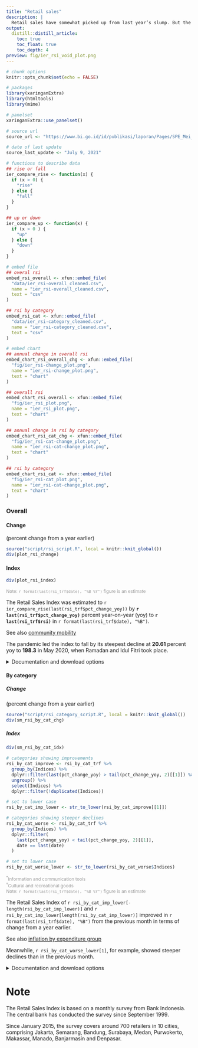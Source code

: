 ```yaml
---
title: "Retail sales"
description: |
  Retail sales have somewhat picked up from last year’s slump. But the pandemic emergency curbs are expected to delay the recovery.
output: 
  distill::distill_article:
    toc: true
    toc_float: true
    toc_depth: 4
preview: fig/ier_rsi_void_plot.png
---
```


```r
# chunk options
knitr::opts_chunk$set(echo = FALSE)

# packages
library(xaringanExtra)
library(htmltools)
library(mime)

# panelset
xaringanExtra::use_panelset()

# source url
source_url <- "https://www.bi.go.id/id/publikasi/laporan/Pages/SPE_Mei_2021.aspx"

# date of last update
source_last_update <- "July 9, 2021"

# functions to describe data
## rise or fall
ier_compare_rise <- function(x) {
  if (x > 0) {
    "rise"
  } else {
    "fall"
  }
}

## up or down
ier_compare_up <- function(x) {
  if (x > 0 ) {
    "up"
  } else {
    "down"
  }
}

# embed file
## overal rsi
embed_rsi_overall <- xfun::embed_file(
  "data/ier_rsi-overall_cleaned.csv",
  name = "ier_rsi-overall_cleaned.csv",
  text = "csv"
)

## rsi by category
embed_rsi_cat <- xfun::embed_file(
  "data/ier_rsi-category_cleaned.csv",
  name = "ier_rsi-category_cleaned.csv",
  text = "csv"
)

# embed chart
## annual change in overall rsi
embed_chart_rsi_overall_chg <- xfun::embed_file(
  "fig/ier_rsi-change_plot.png",
  name = "ier_rsi-change_plot.png",
  text = "chart"
)

## overall rsi
embed_chart_rsi_overall <- xfun::embed_file(
  "fig/ier_rsi_plot.png",
  name = "ier_rsi_plot.png",
  text = "chart"
)

## annual change in rsi by category
embed_chart_rsi_cat_chg <- xfun::embed_file(
  "fig/ier_rsi-cat-change_plot.png",
  name = "ier_rsi-cat-change_plot.png",
  text = "chart"
)

## rsi by category
embed_chart_rsi_cat <- xfun::embed_file(
  "fig/ier_rsi-cat_plot.png",
  name = "ier_rsi-cat-change_plot.png",
  text = "chart"
)
```


### Overall

::::: {.panelset}

::: {.panel}

#### Change {.panel-name}

(percent change from a year earlier)

```r
source("script/rsi_script.R", local = knitr::knit_global())
div(plot_rsi_change)
```

:::

::: {.panel}

#### Index {.panel-name}

```r
div(plot_rsi_index)
```

:::

:::::

<p style="color: #999; font-size: 12px;">Note: `r format(last(rsi_trf$date), "%B %Y")` figure is an estimate</p>  

The Retail Sales Index was estimated to `r ier_compare_rise(last(rsi_trf$pct_change_yoy))` by **`r last(rsi_trf$pct_change_yoy)`** percent year-on-year (yoy) to **`r last(rsi_trf$rsi)`** in `r format(last(rsi_trf$date), "%B")`. 

<aside>

See also [community mobility](mobility.html)

</aside>

The pandemic led the index to fall by its steepest decline at **20.61** percent yoy to **198.3** in May 2020, when Ramadan and Idul Fitri took place.

<details>
<summary>Documentation and download options</summary>
**Description**: the Retail Sales Index indicates the retail sales performance in a given month. The base year for the index is January 2010. See [appendix](#note) for further details.  
**Chart**: Dzulfiqar Fathur Rahman  
**Source**: [Bank Indonesia (BI)](`r source_url`){target="_blank"}  
**Data and update frequency**: monthly  
**Last updated**: `r source_last_update`  
**Download**: `r embed_rsi_overall`; index (`r embed_chart_rsi_overall`); change (`r embed_chart_rsi_overall_chg`)  
</details>


#### By category

::::: {.panelset}

::: {.panel}

##### Change {.panel-name}

(percent change from a year earlier)

```r
source("script/rsi_category_script.R", local = knitr::knit_global())
div(sm_rsi_by_cat_chg)
```

:::

::: {.panel}

##### Index {.panel-name}

```r
div(sm_rsi_by_cat_idx)
```

:::

:::::

```r
# categories showing improvements
rsi_by_cat_improve <- rsi_by_cat_trf %>% 
  group_by(Indices) %>% 
  dplyr::filter(last(pct_change_yoy) > tail(pct_change_yoy, 2)[[1]]) %>% 
  ungroup() %>% 
  select(Indices) %>% 
  dplyr::filter(!duplicated(Indices))

# set to lower case
rsi_by_cat_imp_lower <- str_to_lower(rsi_by_cat_improve[[1]])

# categories showing steeper declines
rsi_by_cat_worse <- rsi_by_cat_trf %>% 
  group_by(Indices) %>% 
  dplyr::filter(
    last(pct_change_yoy) < tail(pct_change_yoy, 2)[[1]],
    date == last(date)
  )

# set to lower case
rsi_by_cat_worse_lower <- str_to_lower(rsi_by_cat_worse$Indices)
```

<div style="color: #999; font-size: 12px;">
<sup>*</sup>Information and communication tools  
<sup>&#8224;</sup>Cultural and recreational goods  
Note: `r format(last(rsi_trf$date), "%B %Y")` figure is an estimate  
</div>

The Retail Sales Index of `r rsi_by_cat_imp_lower[-length(rsi_by_cat_imp_lower)]` and `r rsi_by_cat_imp_lower[length(rsi_by_cat_imp_lower)]` improved in `r format(last(rsi_trf$date), "%B")` from the previous month in terms of change from a year earlier.

<aside>

See also [inflation by expenditure group](inflation.html#by-expenditure-group)

</aside>

Meanwhile, `r rsi_by_cat_worse_lower[1]`, for example, showed steeper declines than in the previous month.

<details>
<summary>Documentation and download options</summary>
**Description**: the Retail Sales Index, broken down by category, also indicates the retail sales performance in a given month. The base year for the index is January 2010. See [appendix](#note) for further details.  
**Chart**: Dzulfiqar Fathur Rahman  
**Source**: [BI](`r source_url`){target="_blank"}  
**Data and update frequency**: monthly  
**Last updated**: `r source_last_update`  
**Download**: `r embed_rsi_cat`; index (`r embed_chart_rsi_cat`); change (`r embed_chart_rsi_cat_chg`)  
</details>


# Note {.appendix}

The Retail Sales Index is based on a monthly survey from Bank Indonesia. The central bank has conducted the survey since September 1999.

Since January 2015, the survey covers around 700 retailers in 10 cities, comprising Jakarta, Semarang, Bandung, Surabaya, Medan, Purwokerto, Makassar, Manado, Banjarmasin and Denpasar.